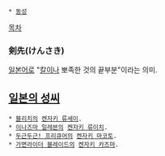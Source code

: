  * [[동성]]

[[목차]]

=== 剣先(けんさき) ===
[[일본어]]로 "[[칼]]이나 뽀족한 것의 끝부분"이라는 의미.

== [[일본의 성씨]] ==
 * [[블리치]]의 [[켄자키 류세이]].
 * [[이나즈마 일레븐]]의 [[켄자키 류이치]].
 * [[두근두근! 프리큐어]]의 [[켄자키 마코토]].
 * [[가면라이더 블레이드]]의 [[켄자키 카즈마]].
